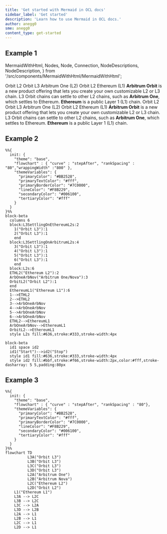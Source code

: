 ```yaml
---
title: 'Get started with Mermaid in OCL docs'
sidebar_label: 'Get started'
description: 'Learn how to use Mermaid in OCL docs.'
author: anegg0
sme: anegg0
content_type: get-started
---
```


## Example 1


  MermaidWithHtml,
  Nodes,
  Node,
  Connection,
  NodeDescriptions,
  NodeDescription,
} from '/src/components/MermaidWithHtml/MermaidWithHtml';

<MermaidWithHtml>
  <Nodes>
    <Node id="1">Orbit L2</Node>
    <Node id="2">Orbit L3</Node>
    <Node id="3">Arbitrum One (L2)</Node>
    <Node id="4">Orbit L2</Node>
    <Node id="5">Ethereum (L1)</Node>
    <Connection from="1" to="5" />
    <Connection from="2" to="3" />
    <Connection from="3" to="5" />
    <Connection from="4" to="5" />
  </Nodes>
  <NodeDescriptions>
    <NodeDescription for="1,2,4">
      <strong>Arbitrum Orbit</strong> is a new product offering that lets you create your own
      customizable L2 or L3 chain.
    </NodeDescription>
    <NodeDescription for="3">
      L3 Orbit chains can settle to other L2 chains, such as <strong>Arbitrum One</strong>, which
      settles to Ethereum.
    </NodeDescription>
    <NodeDescription for="5">
      <strong>Ethereum</strong> is a public Layer 1 (L1) chain.
    </NodeDescription>
  </NodeDescriptions>
</MermaidWithHtml>


<MermaidWithHtml>
  <Nodes>
    <Node id="1">Orbit L2</Node>
    <Node id="2">Orbit L3</Node>
    <Node id="3">Arbitrum One (L2)</Node>
    <Node id="4">Orbit L2</Node>
    <Node id="5">Ethereum (L1)</Node>
    <Connection from="1" to="5" />
    <Connection from="2" to="3" />
    <Connection from="3" to="5" />
    <Connection from="4" to="5" />
  </Nodes>
  <NodeDescriptions>
    <NodeDescription for="1,2,4">
      <strong>Arbitrum Orbit</strong> is a new product offering that lets you create your own
      customizable L2 or L3 chain.
    </NodeDescription>
    <NodeDescription for="3">
      L3 Orbit chains can settle to other L2 chains, such as <strong>Arbitrum One</strong>, which
      settles to Ethereum.
    </NodeDescription>
    <NodeDescription for="5">
      <strong>Ethereum</strong> is a public Layer 1 (L1) chain.
    </NodeDescription>
  </NodeDescriptions>
</MermaidWithHtml>

## Example 2

``` mermaid
%%{
  init: {
    "theme": "base",
    "flowchart" : { "curve" : "stepAfter", "rankSpacing" : "80","wrappingWidth" :"800" },
    "themeVariables": {
      "primaryColor": "#BB2528",
      "primaryTextColor": "#fff",
      "primaryBorderColor": "#7C0000",
      "lineColor": "#F8B229",
      "secondaryColor": "#006100",
      "tertiaryColor": "#fff"
    }
  }
}%%
block-beta
  columns 6
  block:L3SettlingOnEthereumL2s:2
    1("Orbit L3"):1
    2("Orbit L3"):1 
    end
  block:L3SettlingOnArbitrumL2s:4
    3("Orbit L3"):1 
    4("Orbit L3"):1 
    5("Orbit L3"):1 
    6("Orbit L3"):1 
    end
  block:L2s:6
  ETHL2("Ethereum L2"):2
  ArbOneArbNov("Arbitrum One/Nova"):3
  OrbitL2("Orbit L2"):1
  end
  EthereumL1("Ethereum L1"):6
  1-->ETHL2
  2-->ETHL2
  3-->ArbOneArbNov
  4-->ArbOneArbNov
  5-->ArbOneArbNov
  6-->ArbOneArbNov
  ETHL2-->EthereumL1
  ArbOneArbNov-->EthereumL1
  OrbitL2-->EthereumL1
  style L2s fill:#636,stroke:#333,stroke-width:4px
```

``` mermaid
block-beta
  id1 space id2
  id1("Start")-->id2("Stop")
  style id1 fill:#636,stroke:#333,stroke-width:4px
  style id2 fill:#bbf,stroke:#f66,stroke-width:2px,color:#fff,stroke-dasharray: 5 5,padding:80px
```

## Example 3


``` mermaid
%%{
  init: {
    "theme": "base",
    "flowchart" : { "curve" : "stepAfter", "rankSpacing" : "80"},
    "themeVariables": {
      "primaryColor": "#BB2528",
      "primaryTextColor": "#fff",
      "primaryBorderColor": "#7C0000",
      "lineColor": "#F8B229",
      "secondaryColor": "#006100",
      "tertiaryColor": "#fff"
    }
  }
}%%
flowchart TD
          L3A("Orbit L3")
          L3B("Orbit L3")
          L3C("Orbit L3")
          L3D("Orbit L3")
          L2A("Arbitrum One")
          L2B("Arbitrum Nova")
          L2C("Ethereum L2")
          L2D("Orbit L2")
    L1("Ethereum L1")
    L3A --> L2C
    L3B --> L2C
    L3C --> L2A
    L3D --> L2B
    L2A --> L1
    L2B --> L1
    L2C --> L1
    L2D --> L1 
```
